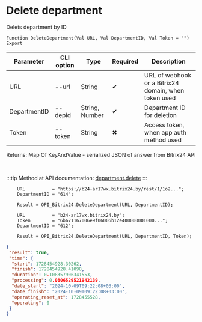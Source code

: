 ﻿---
sidebar_position: 4
---


# Delete department
 Delets department by ID



`Function DeleteDepartment(Val URL, Val DepartmentID, Val Token = "") Export`

  | Parameter | CLI option | Type | Required | Description |
  |-|-|-|-|-|
  | URL | --url | String | &#x2714; | URL of webhook or a Bitrix24 domain, when token used |
  | DepartmentID | --depid | String, Number | &#x2714; | Department ID for deletion |
  | Token | --token | String | &#x2716; | Access token, when app auth method used |

  
  Returns:  Map Of KeyAndValue - serialized JSON of answer from Bitrix24 API

<br/>

:::tip
Method at API documentation: [department.delete](https://dev.1c-bitrix.ru/rest_help/departments/department_delete.php)
:::
<br/>


```bsl title="1C:Enterprise/OneScript code example"
    URL          = "https://b24-ar17wx.bitrix24.by/rest/1/1o2...";
    DepartmentID = "614";

    Result = OPI_Bitrix24.DeleteDepartment(URL, DepartmentID);

    URL          = "b24-ar17wx.bitrix24.by";
    Token        = "6b671167006e9f06006b12e400000001000...";
    DepartmentID = "612";

    Result = OPI_Bitrix24.DeleteDepartment(URL, DepartmentID, Token);
```
 



```json title="Result"
{
 "result": true,
 "time": {
  "start": 1728454928.30262,
  "finish": 1728454928.41098,
  "duration": 0.108357906341553,
  "processing": 0.0806529521942139,
  "date_start": "2024-10-09T09:22:08+03:00",
  "date_finish": "2024-10-09T09:22:08+03:00",
  "operating_reset_at": 1728455528,
  "operating": 0
 }
}
```
